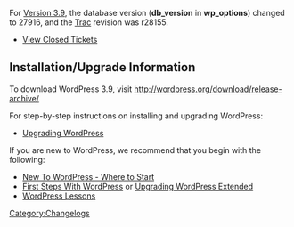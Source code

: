 {{Languages|
{{en|Changelog/3.9}}
}}

For [[Version 3.9]], the database version ('''db_version''' in '''wp_options''') changed to 27916, and the [https://core.trac.wordpress.org Trac] revision was r28155.

* [http://core.trac.wordpress.org/query?status=closed&milestone=3.9 View Closed Tickets]


==Installation/Upgrade Information==
To download WordPress 3.9, visit http://wordpress.org/download/release-archive/

For step-by-step instructions on installing and upgrading WordPress:

* [[Upgrading WordPress]]

If you are new to WordPress, we recommend that you begin with the following:
* [[New To WordPress - Where to Start]]
* [[First Steps With WordPress]] or [[Upgrading WordPress Extended]]
* [[WordPress Lessons]]

<!--
==List of Files Revised==
<pre>

</pre>
-->
[[Category:Changelogs]]